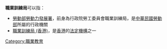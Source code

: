 '''職業訓練局'''可以指：

* [[勞動部勞動力發展署|勞動部勞動力發展署]]，前身為行政院勞工委員會職業訓練局，是[[中華民國勞動部|中華民國勞動部]]所屬的行政機關
* [[職業訓練局_(香港)|職業訓練局 (香港)]]，是[[香港|香港]]的[[香港法定機構|法定機構]]之一

{{disambig|Cat=組織機構消歧義}}

[[Category:職業教育|Category:職業教育]]